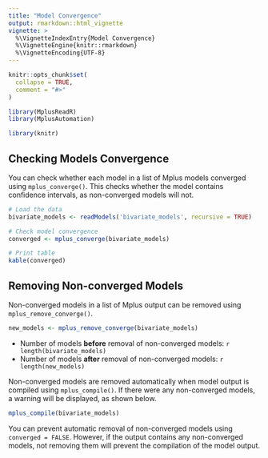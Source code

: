 ```yaml
---
title: "Model Convergence"
output: rmarkdown::html_vignette
vignette: >
  %\VignetteIndexEntry{Model Convergence}
  %\VignetteEngine{knitr::rmarkdown}
  %\VignetteEncoding{UTF-8}
---
```


```r
knitr::opts_chunk$set(
  collapse = TRUE,
  comment = "#>"
)
```

```r
library(MplusReadR)
library(MplusAutomation)
```

```r
library(knitr)
```

## Checking Models Convergence
You can check whether each model in a list of Mplus models converged using `mplus_converge()`. 
This checks whether the model contains confidence intervals, as non-converged models will not. 


```r
# Load the data
bivariate_models <- readModels('bivariate_models', recursive = TRUE)
```

```r
# Check model convergence
converged <- mplus_converge(bivariate_models)
```

```r
# Print table 
kable(converged)
```




## Removing Non-converged Models 

Non-converged models in a list of Mplus output can be removed using `mplus_remove_converge()`.

```r
new_models <- mplus_remove_converge(bivariate_models)

```


* Number of models **before** removal of non-converged models: `r length(bivariate_models)`  
* Number of models **after** removal of non-converged models: `r length(new_models)`    

Non-converged models are removed automatically when model output is compiled using `mplus_compile()`. 
If there were any non-converged models, a warning will be displayed, as shown below.

```r
mplus_compile(bivariate_models)
```

You can prevent automatic removal of non-converged models using `converged = FALSE`. However, if the output contains any non-converged models,
not removing them will prevent the compilation of the model output. 
